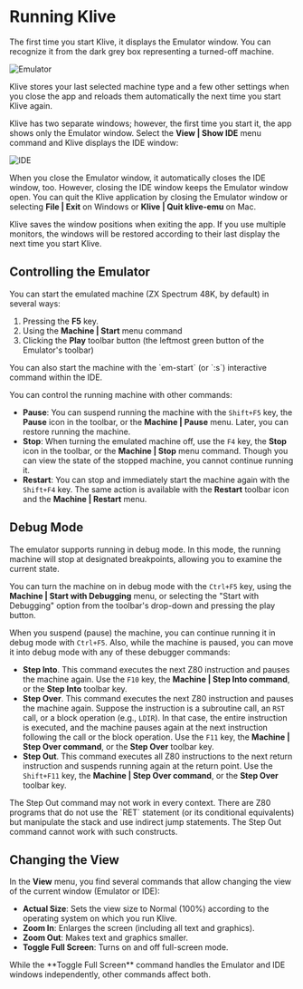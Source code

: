 
# Running Klive

The first time you start Klive, it displays the Emulator window. You can recognize it from the dark grey box representing a turned-off machine.

![Emulator](/images/getting-started/emulator-start-screen.png)

Klive stores your last selected machine type and a few other settings when you close the app and reloads them automatically the next time you start Klive again.

Klive has two separate windows; however, the first time you start it, the app shows only the Emulator window. Select the **View | Show IDE** menu command and Klive displays the IDE window:

![IDE](/images/getting-started/ide-start-screen.png)

When you close the Emulator window, it automatically closes the IDE window, too. However, closing the IDE window keeps the Emulator window open. You can quit the Klive application by closing the Emulator window or selecting **File | Exit** on Windows or **Klive | Quit klive-emu** on Mac.

<Callout type="info" emoji="💡">
Klive saves the window positions when exiting the app. If you use multiple monitors, the windows will be restored according to their last display the next time you start Klive.
</Callout>

## Controlling the Emulator

You can start the emulated machine (ZX Spectrum 48K, by default) in several ways:

1. Pressing the **F5** key.
2. Using the **Machine | Start** menu command
3. Clicking the **Play** toolbar button (the leftmost green button of the Emulator's toolbar)

<Callout type="info" emoji="💡">
You can also start the machine with the `em-start` (or `:s`) interactive command within the IDE.
</Callout>

You can control the running machine with other commands:

- **Pause**: You can suspend running the machine with the `Shift+F5` key, the **Pause** icon in the toolbar, or the **Machine | Pause** menu. Later, you can restore running the machine.
- **Stop**: When turning the emulated machine off, use the `F4` key, the **Stop** icon in the toolbar, or the **Machine | Stop** menu command. Though you can view the state of the stopped machine, you cannot continue running it.
- **Restart**: You can stop and immediately start the machine again with the `Shift+F4` key. The same action is available with the **Restart** toolbar icon and the **Machine | Restart** menu.

## Debug Mode

The emulator supports running in debug mode. In this mode, the running machine will stop at designated breakpoints, allowing you to examine the current state.

You can turn the machine on in debug mode with the `Ctrl+F5` key, using the **Machine | Start with Debugging** menu, or selecting the "Start with Debugging" option from the toolbar's drop-down and pressing the play button.

When you suspend (pause) the machine, you can continue running it in debug mode with `Ctrl+F5`. Also, while the machine is paused, you can move it into debug mode with any of these debugger commands:

- **Step Into**. This command executes the next Z80 instruction and pauses the machine again. Use the `F10` key, the **Machine | Step Into command**, or the **Step Into** toolbar key.
- **Step Over**. This command executes the next Z80 instruction and pauses the machine again. Suppose the instruction is a subroutine call, an `RST` call, or a block operation (e.g., `LDIR`). In that case, the entire instruction is executed, and the machine pauses again at the next instruction following the call or the block operation. Use the `F11` key, the **Machine | Step Over command**, or the **Step Over** toolbar key.
- **Step Out**. This command executes all Z80 instructions to the next return instruction and suspends running again at the return point. Use the `Shift+F11` key, the **Machine | Step Over command**, or the **Step Over** toolbar key.

<Callout type="info" emoji="💡">
The Step Out command may not work in every context. There are Z80 programs that do not use the `RET` statement (or its conditional equivalents) but manipulate the stack and use indirect jump statements. The Step Out command cannot work with such constructs.
</Callout>

## Changing the View

In the **View** menu, you find several commands that allow changing  the view of the current window (Emulator or IDE):

- **Actual Size**: Sets the view size to Normal (100%) according to the operating system on which you run Klive.
- **Zoom In**: Enlarges the screen (including all text and graphics).
- **Zoom Out**: Makes text and graphics smaller.
- **Toggle Full Screen**: Turns on and off full-screen mode.

<Callout type="info" emoji="💡">
While the **Toggle Full Screen** command handles the Emulator and IDE windows independently, other commands affect both.
</Callout>